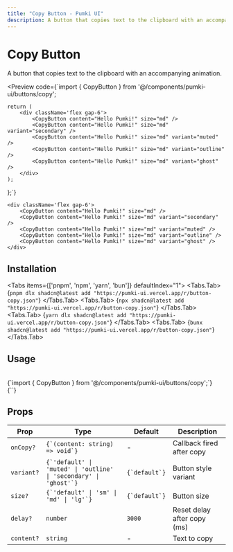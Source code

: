 ```yaml
---
title: "Copy Button - Pumki UI"
description: A button that copies text to the clipboard with an accompanying animation.
---
```



# Copy Button 

A button that copies text to the clipboard with an accompanying animation.

<Preview 
  code={`import { CopyButton } from '@/components/pumki-ui/buttons/copy';

    return (
        <div className='flex gap-6'>
            <CopyButton content="Hello Pumki!" size="md" />
            <CopyButton content="Hello Pumki!" size="md" variant="secondary" />
            <CopyButton content="Hello Pumki!" size="md" variant="muted" />
            <CopyButton content="Hello Pumki!" size="md" variant="outline" />
            <CopyButton content="Hello Pumki!" size="md" variant="ghost" />
        </div>
    );
};`}
>
    <div className='flex gap-6'>
        <CopyButton content="Hello Pumki!" size="md" />
        <CopyButton content="Hello Pumki!" size="md" variant="secondary" />
        <CopyButton content="Hello Pumki!" size="md" variant="muted" />
        <CopyButton content="Hello Pumki!" size="md" variant="outline" />
        <CopyButton content="Hello Pumki!" size="md" variant="ghost" />
    </div>
    
</Preview>

## Installation

<Tabs items={['pnpm', 'npm', 'yarn', 'bun']} defaultIndex="1">
  <Tabs.Tab>
    <CodeBlock language="bash">
      {`pnpm dlx shadcn@latest add "https://pumki-ui.vercel.app/r/button-copy.json"`}
    </CodeBlock>
  </Tabs.Tab>
  <Tabs.Tab>
    <CodeBlock language="bash">
      {`npx shadcn@latest add "https://pumki-ui.vercel.app/r/button-copy.json"`}
    </CodeBlock>
  </Tabs.Tab>
  <Tabs.Tab>
    <CodeBlock language="bash">
      {`yarn dlx shadcn@latest add "https://pumki-ui.vercel.app/r/button-copy.json"`}
    </CodeBlock>
  </Tabs.Tab>
  <Tabs.Tab>
    <CodeBlock language="bash">
      {`bunx shadcn@latest add "https://pumki-ui.vercel.app/r/button-copy.json"`}
    </CodeBlock>
  </Tabs.Tab>
</Tabs>

## Usage

<br/>

<CodeBlock language="typescript">
    {`import { CopyButton } from '@/components/pumki-ui/buttons/copy';`}
</CodeBlock>

<br/>

<CodeBlock language="typescript">
    {`<CopyButton content="Hello Pumki!" />`}
</CodeBlock>

## Props


<PumkiTableStyles />

<PumkiTable>
  <table className="pumki-table">
    <thead>
      <tr>
        <th>Prop</th>
        <th>Type</th>
        <th>Default</th>
        <th>Description</th>
      </tr>
    </thead>
    <tbody>
      <tr>
        <td><code>onCopy?</code></td>
        <td><code>{`(content: string) => void`}</code></td>
        <td>-</td>
        <td>Callback fired after copy</td>
      </tr>
      <tr>
        <td><code>variant?</code></td>
        <td><code>{`'default' | 'muted' | 'outline' | 'secondary' | 'ghost'`}</code></td>
        <td><code>{`default`}</code></td>
        <td>Button style variant</td>
      </tr>
      <tr>
        <td><code>size?</code></td>
        <td><code>{`'default' | 'sm' | 'md' | 'lg'`}</code></td>
        <td><code>{`default`}</code></td>
        <td>Button size</td>
      </tr>
      <tr>
        <td><code>delay?</code></td>
        <td><code>number</code></td>
        <td><code>3000</code></td>
        <td>Reset delay after copy (ms)</td>
      </tr>
      <tr>
        <td><code>content?</code></td>
        <td><code>string</code></td>
        <td>-</td>
        <td>Text to copy</td>
      </tr>
    </tbody>
  </table>
</PumkiTable>